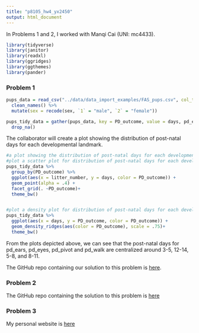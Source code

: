 ```yaml
---
title: "p8105_hw4_yx2450"
output: html_document
---
```


In Problems 1 and 2, I worked with Manqi Cai (UNI: mc4433).

```r
library(tidyverse)
library(janitor)
library(readxl)
library(ggridges)
library(ggthemes)
library(pander)
```

### Problem 1
```r
pups_data = read_csv("../data/data_import_examples/FAS_pups.csv", col_types = "ciiiii") %>% 
  clean_names() %>% 
  mutate(sex = recode(sex, `1` = "male", `2` = "female"))

pups_tidy_data = gather(pups_data, key = PD_outcome, value = days, pd_ears: pd_walk) %>% 
  drop_na()
```

The collaborator will create a plot showing the distribution of post-natal days for each developmental landmark.
```r
#a plot showing the distribution of post-natal days for each developmental landmark.
#plot a scatter plot for distribution of post-natal days for each developmental landmark.
pups_tidy_data %>% 
  group_by(PD_outcome) %>% 
  ggplot(aes(x = litter_number, y = days, color = PD_outcome)) +
  geom_point(alpha = .4) +
  facet_grid(. ~PD_outcome)+
  theme_bw()


#plot a density plot for distribution of post-natal days for each developmental landmark.
pups_tidy_data %>%
  ggplot(aes(x = days, y = PD_outcome, color = PD_outcome)) +
  geom_density_ridges(aes(color = PD_outcome), scale = .75)+
  theme_bw()

```
From the plots depicted above, we can see that the post-natal days for pd_ears, pd_eyes, pd_pivot and pd_walk are centralized around 3-5, 12-14, 5-8, and 8-11. 


The GitHub repo containing our solution to this problem is [here](https://github.com/monkeydnear/p8105_hw4_yx2450).


### Problem 2

The GitHub repo containing the solution to this problem is [here](https://github.com/caimanqi/p8105_hw4_problem2_yx2450_mc4433)


### Problem 3

My personal website is [here](http://jeffgoldsmith.com)
